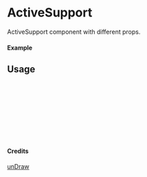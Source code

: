 
<Meta of={ActiveSupport} title="unDraw/ActiveSupport" />

# ActiveSupport

ActiveSupport component with different props.

#### Example

<Canvas of={ActiveSupport.Primary} />

## Usage

```ts
import { ActiveSupport } from "yadl-ui";

const Example = () => {
  return (
      <ActiveSupport />
  );
};

export default Example;
```

#### Credits
[unDraw](https://undraw.co/illustrations)
